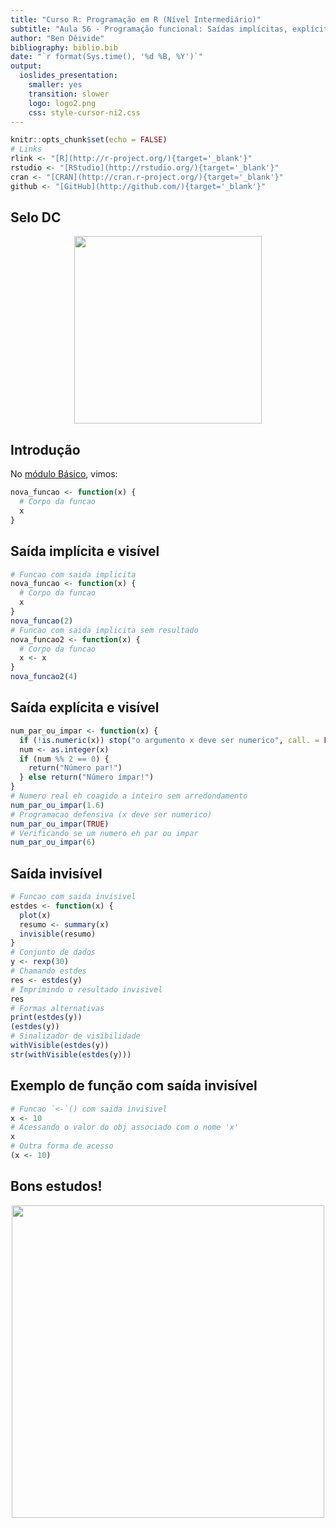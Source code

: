 ```yaml
---
title: "Curso R: Programação em R (Nível Intermediário)"
subtitle: "Aula 56 - Programação funcional: Saídas implícitas, explícitas, invisíveis de funções"
author: "Ben Dêivide"
bibliography: biblio.bib
date: "`r format(Sys.time(), '%d %B, %Y')`"
output: 
  ioslides_presentation: 
    smaller: yes
    transition: slower
    logo: logo2.png
    css: style-cursor-ni2.css
---
```


```r
knitr::opts_chunk$set(echo = FALSE)
# Links
rlink <- "[R](http://r-project.org/){target='_blank'}"
rstudio <- "[RStudio](http://rstudio.org/){target='_blank'}"
cran <- "[CRAN](http://cran.r-project.org/){target='_blank'}"
github <- "[GitHub](http://github.com/){target='_blank'}"
```


<!--
YAML:
date: "`r format(Sys.time(), '%d %B, %Y')`"
=====
APRESENTACAO:

Inserir nas secoes:
{data-background=boards.jpg data-background-size=cover}
-->


## Selo DC

<center>
[![](SeloDC-preto.png){height=300 width=300}](https://bendeivide.github.io/dc/){target="_blank"}
</center>

## Introdução

No [módulo Básico](https://bendeivide.github.io/cursor/nbasico.html), vimos:

```r
nova_funcao <- function(x) {
  # Corpo da funcao
  x
}
```

## Saída implícita e visível

```r
# Funcao com saida implicita
nova_funcao <- function(x) {
  # Corpo da funcao
  x
}
nova_funcao(2)
# Funcao com saida implicita sem resultado
nova_funcao2 <- function(x) {
  # Corpo da funcao
  x <- x
}
nova_funcao2(4)
```

## Saída explícita e visível

```r
num_par_ou_impar <- function(x) {
  if (!is.numeric(x)) stop("o argumento x deve ser numerico", call. = FALSE)
  num <- as.integer(x)
  if (num %% 2 == 0) {
    return("Número par!")
  } else return("Número ímpar!")
}
# Numero real eh coagido a inteiro sem arredondamento
num_par_ou_impar(1.6)
# Programacao defensiva (x deve ser numerico)
num_par_ou_impar(TRUE)
# Verificando se um numero eh par ou impar
num_par_ou_impar(6)
```

## Saída invisível

```r
# Funcao com saida invisivel
estdes <- function(x) {
  plot(x)
  resumo <- summary(x)
  invisible(resumo)
}
# Conjunto de dados
y <- rexp(30)
# Chamando estdes
res <- estdes(y)
# Imprimindo o resultado invisivel
res
# Formas alternativas
print(estdes(y))
(estdes(y))
# Sinalizador de visibilidade
withVisible(estdes(y))
str(withVisible(estdes(y)))
```

## Exemplo de função com saída invisível

```r
# Funcao `<-`() com saida invisivel
x <- 10
# Acessando o valor do obj associado com o nome 'x'
x
# Outra forma de acesso
(x <- 10)
```

## Bons estudos!

<center>
[![](logo2.png){height=500 width=500}](https://bendeivide.github.io/courses/cursor/){target="_blank"}
</center>
